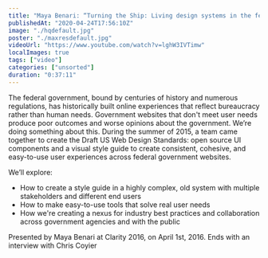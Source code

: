 ```yaml
---
title: "Maya Benari: “Turning the Ship: Living design systems in the federal government” — Clarity 2016"
publishedAt: "2020-04-24T17:56:10Z"
image: "./hqdefault.jpg"
poster: "./maxresdefault.jpg"
videoUrl: "https://www.youtube.com/watch?v=lghW3IVTimw"
localImages: true
tags: ["video"]
categories: ["unsorted"]
duration: "0:37:11"
---
```

The federal government, bound by centuries of history and numerous regulations, has historically built online experiences that reflect bureaucracy rather than human needs. Government websites that don't meet user needs produce poor outcomes and worse opinions about the government. We’re doing something about this. During the summer of 2015, a team came together to create the Draft US Web Design Standards: open source UI components and a visual style guide to create consistent, cohesive, and easy-to-use user experiences across federal government websites.

We’ll explore:

- How to create a style guide in a highly complex, old system with multiple stakeholders and different end users
- How to make easy-to-use tools that solve real user needs
- How we're creating a nexus for industry best practices and collaboration across government agencies and with the public

Presented by Maya Benari at Clarity 2016, on April 1st, 2016. Ends with an interview with Chris Coyier
